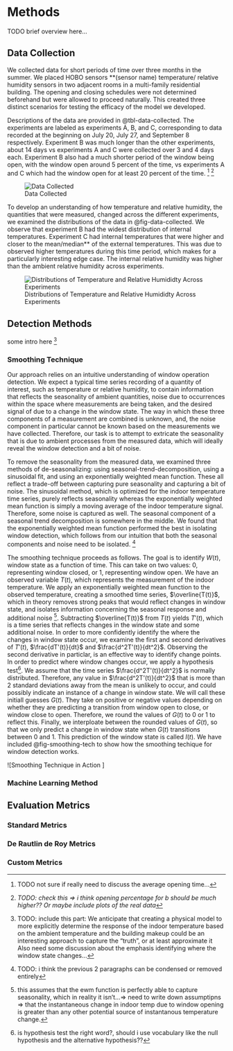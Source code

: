 # Methods

TODO brief overview here...

## Data Collection 

We collected data for short periods of time over three months in the summer. We placed HOBO sensors **(sensor name) temperature/ relative humidity sensors in two adjacent rooms in a multi-family residential building. The opening and closing schedules were not determined beforehand but were allowed to proceed naturally. This created three distinct scenarios for testing the efficacy of the model we developed. 

Descriptions of the data are provided in @tbl-data-collected. The experiments are labeled as experiments A, B, and C, corresponding to data recorded at the beginning on July 20, July 27, and September 8 respectively. Experiment B was much longer than the other experiments, about 14 days vs experiments A and C were collected over 3 and 4 days each. Experiment B also had a much shorter period of the window being open, with the window open around 5 percent of the time, vs experiments A and C which had the window open for at least 20 percent of the time. [^0] [^1]

[^1]: *TODO: check this => i think opening percentage for b should be much higher?? Or maybe include plots of the real data*
[^0]: TODO not sure if really need to discuss the average opening time...

![Data Collected](temp_figs/data_collected_table.png){#tbl-data-collected}

To develop an understanding of how temperature and relative humidity, the quantities that were measured, changed across the different experiments, we examined the distributions of the data in @fig-data-collected. We observe that experiment B had the widest distribution of internal temperatures. Experiment C had internal temperatures that were higher and closer to the mean/median** of the external temperatures. This was due to observed higher temperatures during this time period, which makes for a particularly interesting edge case. The internal relative humidity was higher than the ambient relative humidity across experiments. 

![Distributions of Temperature and Relative Humididty Across Experiments](temp_figs/data_collected.jpg){#fig-data-collected}



## Detection Methods

some intro here [^3] 

### Smoothing Technique

Our approach relies on an intuitive understanding of window operation detection. We expect a typical time series recording of a quantity of interest, such as temperature or relative humidity, to contain information that reflects the seasonality of ambient quantities, noise due to occurrences within the space where measurements are being taken, and the desired signal of due to a change in the window state. The way in which these three components of a measurement are combined is unknown, and, the noise component in particular cannot be known based on the measurements we have collected. Therefore, our task is to attempt to extricate the seasonality that is due to ambient processes from the measured data, which will ideally reveal the window detection and a bit of noise.

To remove the seasonality from the measured data, we examined three methods of de-seasonalizing: using seasonal-trend-decomposition, using a sinusoidal fit, and using an exponentially weighted mean function. These all reflect a trade-off between capturing pure seasonality and capturing a bit of noise. The sinusoidal method, which is optimized for the indoor temperature time series, purely reflects seasonality whereas the exponentially weighted mean function is simply a moving average of the indoor temperature signal. Therefore, some noise is captured as well. The seasonal component of a seasonal trend decomposition is somewhere in the middle. We found that the exponentially weighted mean function performed the best in isolating window detection, which follows from our intuition that both the seasonal components and noise need to be isolated. [^4]

The smoothing technique proceeds as follows. The goal is to identify $W(t)$, window state as a function of time. This can take on two values: 0, representing window closed, or 1, representing window open. We have an observed variable $T(t)$, which represents the measurement of the indoor temperature. We apply an exponentially weighted mean function to the observed temperature, creating a smoothed time series, $\overline{T(t)}$, which in theory removes strong peaks that would reflect changes in window state, and isolates information concerning the seasonal response and additional noise [^2]. Subtracting  $\overline{T(t)}$ from $T(t)$ yields $T'(t)$, which is a time series that reflects changes in the window state and some additional noise. In order to more confidently identify the where the changes in window state occur, we examine the first and second derivatives of $T'(t)$, $\frac{dT'(t)}{dt}$ and $\frac{d^2T'(t)}{dt^2}$. Observing the second derivative in particlar, is an effective way to identify change points. In order to predict where window changes occur, we apply a hypothesis test[^5]. We assume that the time series  $\frac{d^2T'(t)}{dt^2}$ is normally distributed. Therefore, any value in  $\frac{d^2T'(t)}{dt^2}$ that is more than 2 standard deviations away from the mean is unlikely to occur, and could possibly indicate an instance of a change in window state.   We will call these initiall guesses $G(t)$. They take on positive or negative values depending on whether they are predicting a transition from window open to close, or window close to open. Therefore, we round the values of $G(t)$ to 0 or 1 to reflect this. Finally, we interploate between the rounded values of  $G(t)$, so that we only predict a change in window state when $G(t)$ transitions between 0 and 1. This prediction of the window state is called $I(t)$. We have included @fig-smoothing-tech to show how the smoothing techique for window detection works. 

![Smoothing Technique in Action ]{#fig-smoothing-tech}



[^2]: this assumes that the ewm function is perfectly able to capture seasonality, which in reality it isn't...=> need to write down assumptipns => that the instantaneous change in indoor temp due to window opening is greater than any other potential source of instantanous temperature change. 
[^3]: TODO: include this part: We anticipate that creating a physical model to more explicitly determine the response of the indoor temperature based on the ambient temperature and the building makeup could be an interesting approach to capture the "truth", or at least approximate it Also need some discussion about the emphasis identifying where the window state changes...
[^4]: TODO: i think the previous 2 paragraphs can be condensed or removed entirely
[^5]: is hypothesis test the right word?, should i use vocabulary like the null hypothesis and the alternative hypothesis??

### Machine Learning Method

## Evaluation Metrics

### Standard Metrics

### De Rautlin de Roy Metrics 

### Custom Metrics 

